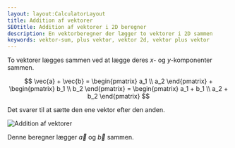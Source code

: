 ```yaml
---
layout: layout:CalculatorLayout
title: Addition af vektorer
SEOtitle: Addition af vektorer i 2D beregner
description: En vektorberegner der lægger to vektorer i 2D sammen
keywords: vektor-sum, plus vektor, vektor 2d, vektor plus vektor
---
```



To vektorer lægges sammen ved at lægge deres $x$- og $y$-komponenter sammen.

$$
\vec{a} + \vec{b} = \begin{pmatrix} a_1 \\ a_2 \end{pmatrix} + \begin{pmatrix} b_1 \\ b_2 \end{pmatrix} = \begin{pmatrix} a_1 + b_1 \\ a_2 + b_2 \end{pmatrix}
$$

Det svarer til at sætte den ene vektor efter den anden.

![Addition af vektorer](/img/vektor/addition.svg)

Denne beregner lægger $\vec{a}$ og $\vec{b}$ sammen.

<Calculator client:only />
